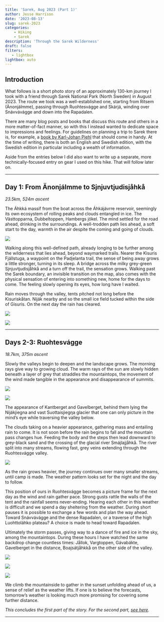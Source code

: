 ```yaml
---
title: 'Sarek, Aug 2023 (Part 1)'
author: Jesse Harrison
date: '2023-08-13'
slug: sarek-2023
categories:
    - Hiking
    - Sarek
description: 'Through the Sarek Wilderness'
draft: false
filters:
   - lightbox
lightbox: auto
---
```


## Introduction

What follows is a short photo story of an approximately 130-km journey I took with a friend through Sarek National Park (North Sweden) in August 2023. The route we took was a well-established one, starting from Ritsem (Änonjálmme), passing through Ruohtesvágge and Skárjá, winding over Snávvávágge and down into the Rapadalen.

There are many blog posts and books that discuss this route and others in a more matter-of-fact manner, so with this I instead wanted to dedicate space to impressions and feelings. For guidelines on planning a trip to Sarek there is, for example, a [book by Karl-Johan Piehl](https://sareknationalpark.wordpress.com/order/) that should come in handy. At the time of writing, there is both an English and Swedish edition, with the Swedish edition in particular including a wealth of information.

Aside from the entries below I did also want to write up a separate, more technically-focused entry on gear I used on this hike. That will follow later on.

------------------------------------------------------------------------

## Day 1: From Änonjálmme to Sjnjuvtjudisjåhkå

*23.5km, 524m ascent*

The Áhkká massif from the boat across the Áhkájávrre reservoir, seemingly its own ecosystem of rolling peaks and clouds entangled in ice. The Västtopparna, Dubbeltoppen, Hambergs jökel. The mind settled for the road ahead, drinking in the surroundings. A well-trodden path lies ahead, a soft start to the day, warmth in the air despite the coming and going of clouds.

::: {layout-ncol="1"}
![](boat.JPG){group="elsewhere"}
:::

Walking along this well-defined path, already longing to be further among the wilderness that lies ahead, beyond waymarked trails. Nearer the Kisuris Fjällstuga, a waypoint on the Padjelanta trail, the sense of being away grows a little stronger, turning in its sleep. A bridge across the milky grey-green Sjnjuvtjudisjåhkå and a turn off the trail, the sensation grows. Walking past the Sarek boundary, an invisible transition on the map, also comes with the physical sensation of entering into something new, home for the days to come. The feeling slowly opening its eyes, how long have I waited.

Rain moves through the valley, tents pitched not long before the Kisuriskåtan. Niják nearby and so the small ice field tucked within the side of Gisuris. On the next day the rain has cleared.

::: {layout-ncol="1"}
![](ahkka.JPG){group="elsewhere"} 
:::

::: {layout-ncol="1"}
![](clouds.JPG){group="elsewhere"} 
:::

------------------------------------------------------------------------

## Days 2-3: Ruohtesvágge

*18.7km, 375m ascent*

Slowly the valleys begin to deepen and the landscape grows. The morning rays give way to growing cloud. The warm rays of the sun are slowly hidden beneath a layer of grey that straddles the mountaintops, the movement of the wind made tangible in the appearance and disappearance of summits.

::: {layout-ncol="1"}
![](ruohtes_entry2.JPG){group="elsewhere"} 
:::

::: {layout-ncol="1"}
![](ruohtes_entry3.JPG){group="elsewhere"} 
:::

The appearance of Kantberget and Gavelberget, behind them lying the Nijákjiegna and vast Suottaisjiegŋa glacier that one can only picture in the mind's eye while traversing the valley below.

The clouds taking on a heavier appearance, gathering mass and entailing rain to come. It is not soon before the rain begins to fall and the mountain pass changes hue. Feeding the body and the steps then lead downward to grey-black sand and the crossing of the glacial river Smájlajjåhkå. The river split into many streams, flowing fast, grey veins extending through the Ruohtesvágge valley.

::: {layout-ncol="1"}
![](gavelberget.JPG){group="elsewhere"} 
:::

As the rain grows heavier, the journey continues over many smaller streams, until camp is made. The weather pattern looks set for the night and the day to follow.

This position of ours in Ruohtesvágge becomes a picture frame for the next day as the wind and rain gather pace. Strong gusts rattle the walls of the tent and the rainfall seems never-ending. Hearing each other in this weather is difficult and we spend a day sheltering from the weather. During short pauses it is possible to exchange a few words and plan the way ahead. Toward Snávvávágge and the dense Rapadalen, or a traverse of the high Luohttoláhko plateau? A choice is made to head toward Rapadalen.

Ultimately the storm passes, giving way to a dance of fire and ice in the sky, among the mountaintops. During these hours I have watched the same backdrop change countless times: Jållok, Vargtoppen, Gávabákte, Gavelberget in the distance, Boajsátjåhkkå on the other side of the valley.

::: {layout-ncol="1"}
![](ruohtes_light3.JPG){group="elsewhere"} 
:::

::: {layout-ncol="1"}
![](ruohtes_light4.JPG){group="elsewhere"} 
:::

::: {layout-ncol="1"}
![](ruohtes_light5.JPG){group="elsewhere"} 
:::

We climb the mountainside to gather in the sunset unfolding ahead of us, a sense of relief as the weather lifts. If one is to believe the forecasts, tomorrow's weather is looking much more promising for covering some further distance.

*This concludes the first part of the story. For the second part, [see here](https://www.jesse-harrison.com/posts/sarek-23-pt2/).*

------------------------------------------------------------------------
